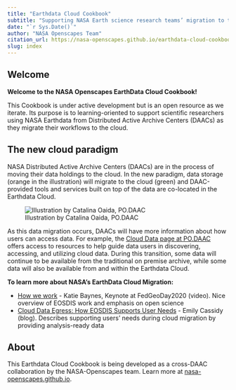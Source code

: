 ```yaml
---
title: "Earthdata Cloud Cookbook"
subtitle: "Supporting NASA Earth science research teams’ migration to the cloud" 
date: "`r Sys.Date()`"
author: "NASA Openscapes Team"
citation_url: https://nasa-openscapes.github.io/earthdata-cloud-cookbook/
slug: index
---
```


## Welcome

**Welcome to the NASA Openscapes EarthData Cloud Cookbook!**

This Cookbook is under active development but is an open resource as we iterate. Its purpose is to learning-oriented to support scientific researchers using NASA Earthdata from Distributed Active Archive Centers (DAACs) as they migrate their workflows to the cloud. 

## The new cloud paradigm

NASA Distributed Active Archive Centers (DAACs) are in the process of moving their data holdings to the cloud. In the new paradigm, data storage (orange in the illustration) will migrate to the cloud (green) and DAAC-provided tools and services built on top of the data are co-located in the Earthdata Cloud.

![Illustration by Catalina Oaida, PO.DAAC](cloud-paradigm-earthdata-oaida.jpg)

As this data migration occurs, DAACs will have more information about how users can access data. For example, the [Cloud Data page at PO.DAAC](https://podaac.jpl.nasa.gov/cloud-datasets/about) offers access to resources to help guide data users in discovering, accessing, and utilizing cloud data. During this transition, some data will continue to be available from the traditional on premise archive, while some data will also be available from and within the Earthdata Cloud.


**To learn more about NASA's EarthData Cloud Migration:**

- [How we work](https://vimeo.com/434343794) - Katie Baynes, Keynote at FedGeoDay2020 (video). Nice overview of EOSDIS work and emphasis on open science
- [Cloud Data Egress: How EOSDIS Supports User Needs](https://earthdata.nasa.gov/learn/articles/cloud-data-egress) - Emily Cassidy (blog). Describes supporting users’ needs during cloud migration by providing analysis-ready data



## About

This Earthdata Cloud Cookbook is being developed as a cross-DAAC collaboration by the NASA-Openscapes team. Learn more at [nasa-openscapes.github.io](https://nasa-openscapes.github.io).

